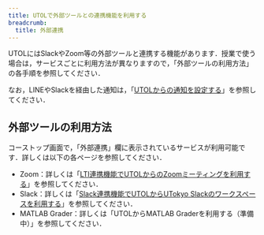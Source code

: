 ```yaml
---
title: UTOLで外部ツールとの連携機能を利用する
breadcrumb:
  title: 外部連携
---
```


UTOLにはSlackやZoom等の外部ツールと連携する機能があります．授業で使う場合は，サービスごとに利用方法が異なりますので，「外部ツールの利用方法」の各手順を参照してください．

なお，LINEやSlackを経由した通知は，「[UTOLからの通知を設定する](/utol/notification/)」を参照してください．

## 外部ツールの利用方法

コーストップ画面で，「外部連携」欄に表示されているサービスが利用可能です．詳しくは以下の各ページを参照してください．

- Zoom：詳しくは「[LTI連携機能でUTOLからのZoomミーティングを利用する](/utol/students/integrations/zoom/)」を参照してください．
- Slack：詳しくは「[Slack連携機能でUTOLからUTokyo Slackのワークスペースを利用する](/utol/students/integrations/slack/)」を参照してください．
- MATLAB Grader：詳しくは「UTOLからMATLAB Graderを利用する（準備中）」を参照してください．
